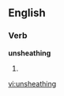 ==English==

===Verb===
'''unsheathing'''

# {{present participle of|[[unsheathe]]}}

[[vi:unsheathing]]